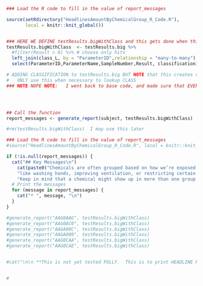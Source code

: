 <!-- PRINT Headline Rule for total chemical GROUP as denoted by Silent Spring using a separate RMD file-->

<!--  Headlines for amount detected (by chemical group)     
We propose applying these headlines to each chemical group separately. The participant would receive the top priority headline that applies for each chemical group. The headlines are not exhaustive (i.e., not all participants will necessarily receive a headline for every group). The headlines are intended to highlight particularly high or low.  

SubClassScores seemss to already have manny values.  It shows how any of each category each person has.  SO for each CLASS (i.e. "Chemicals in Commerce") 
BUT subclassscores doesn't have enough detail to do this

You had some {group name} detected in your wristband that were not found in most others.

NEED to add "classification" if it isn't already to the big result table.  THEN we can do anything w/ a query on that table.

THIS IS COMPLICATED and unclear what I really want to display... TBD.

-->


```r

### Load the R code to fill in the value of report_messages

source(setRdirectory("HeadlinesAmountByChemicalGroup_R_Code.R"), 
       local = knitr::knit_global())


### HERE WE DEFINE testResults.bigWithClass and this gets done when this file is first SOURCED and then it is passed-in as value
testResults.bigWithClass  <- testResults.big %>%
  #filter(Result > 0) %>% # choose only hits
  left_join(class_L, by = "ParameterID",relationship = "many-to-many") %>%
  select(ParameterID,ParameterName,SampleNumber,Result, classification)

# ADDING CLASSIFICATION to testResults.big BUT NOTE that this creates duplicate rows cause some parameterID have multiple class SO
#   ONLY use this when necessary to lookup CLASS
### NOTE NOPE NOTE:   I went back to base code, and made sure that EVERY data file, including DRS had one row for each unique combo of sampleNumber and ParameterID




## Call the function
report_messages <- generate_report(subject, testResults.bigWithClass)

#rm(testResults.bigWithClass)  I may use this later

```


<!-- ## Key Messages By Chemical Classification -->

```r

### Load the R code to fill in the value of report_messages
#source("HeadlinesAmountByChemicalGroup_R_Code.R", local = knitr::knit_global())

if (!is.null(report_messages)) {
  cat("## Key Messages\n")
    cat(paste0("Chemicals are often grouped based on how we’re exposed to them—through breathing, skin contact, or what we eat—and how we can avoid them, ",
    "like washing hands, improving ventilation, or restricting certain products. Here are some key points from your results. ",
    "Keep in mind that a chemical might show up in more than one group since chemicals can come from different sources.\n\n"  ) )
  # Print the messages
  for (message in report_messages) {
    cat("* ", message, "\n")
  }
}

#generate_report("AAG0AAG", testResults.bigWithClass)
#generate_report("AAG0AC0", testResults.bigWithClass)
#generate_report("AAGA00C", testResults.bigWithClass)
#generate_report("AAGA009", testResults.bigWithClass)
#generate_report("AAG0CAA", testResults.bigWithClass)
#generate_report("AAG0CAE", testResults.bigWithClass)


#cat("\n\n **This is not yet tested FULLY.  This is to print HEADLINE RULES by CHEM GROUP if we decide to do that** \n")


# 
```
